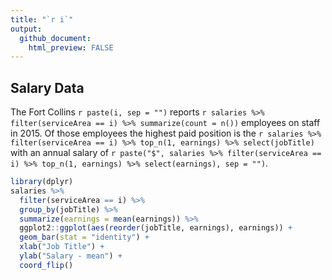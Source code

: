 ```yaml
---
title: "`r i`"
output:
  github_document:
    html_preview: FALSE
---
```


## Salary Data

The Fort Collins `r paste(i, sep = "")` reports 
`r salaries %>% filter(serviceArea == i) %>% summarize(count = n())` employees on
staff in 2015. Of those employees the highest paid position is the
`r salaries %>% filter(serviceArea == i) %>% top_n(1, earnings) %>% select(jobTitle)` with
an annual salary of 
`r paste("$", salaries %>% filter(serviceArea == i) %>% top_n(1, earnings) %>% select(earnings), sep = "")`.

```r
library(dplyr)
salaries %>% 
  filter(serviceArea == i) %>%
  group_by(jobTitle) %>% 
  summarize(earnings = mean(earnings)) %>% 
  ggplot2::ggplot(aes(reorder(jobTitle, earnings), earnings)) +
  geom_bar(stat = "identity") +
  xlab("Job Title") +
  ylab("Salary - mean") + 
  coord_flip()
```